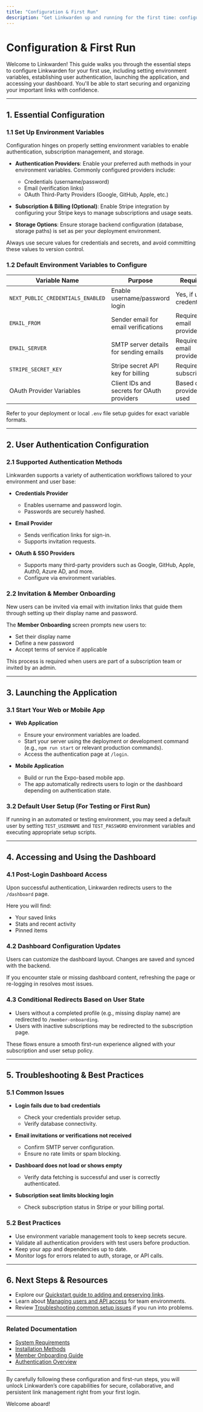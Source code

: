```yaml
---
title: "Configuration & First Run"
description: "Get Linkwarden up and running for the first time: configure essential environment variables, user authentication, and storage options. Guide includes initial app launch, setting up your first user account, and accessing the dashboard."
---
```


# Configuration & First Run

Welcome to Linkwarden! This guide walks you through the essential steps to configure Linkwarden for your first use, including setting environment variables, establishing user authentication, launching the application, and accessing your dashboard. You'll be able to start securing and organizing your important links with confidence.

---

## 1. Essential Configuration

### 1.1 Set Up Environment Variables

Configuration hinges on properly setting environment variables to enable authentication, subscription management, and storage.

- **Authentication Providers**: Enable your preferred auth methods in your environment variables. Commonly configured providers include:
  - Credentials (username/password)
  - Email (verification links)
  - OAuth Third-Party Providers (Google, GitHub, Apple, etc.)

- **Subscription & Billing (Optional)**: Enable Stripe integration by configuring your Stripe keys to manage subscriptions and usage seats.

- **Storage Options**: Ensure storage backend configuration (database, storage paths) is set as per your deployment environment.

<Tip>
Always use secure values for credentials and secrets, and avoid committing these values to version control.
</Tip>

### 1.2 Default Environment Variables to Configure

| Variable Name                 | Purpose                                    | Required?                  |
|------------------------------|--------------------------------------------|----------------------------|
| `NEXT_PUBLIC_CREDENTIALS_ENABLED` | Enable username/password login               | Yes, if using credentials   |
| `EMAIL_FROM`                  | Sender email for email verifications       | Required for email provider |
| `EMAIL_SERVER`                | SMTP server details for sending emails     | Required for email provider |
| `STRIPE_SECRET_KEY`           | Stripe secret API key for billing           | Required for subscriptions  |
| OAuth Provider Variables      | Client IDs and secrets for OAuth providers | Based on providers used     |

Refer to your deployment or local `.env` file setup guides for exact variable formats.

---

## 2. User Authentication Configuration

### 2.1 Supported Authentication Methods

Linkwarden supports a variety of authentication workflows tailored to your environment and user base:

- **Credentials Provider**
  - Enables username and password login.
  - Passwords are securely hashed.

- **Email Provider**
  - Sends verification links for sign-in.
  - Supports invitation requests.

- **OAuth & SSO Providers**
  - Supports many third-party providers such as Google, GitHub, Apple, Auth0, Azure AD, and more.
  - Configure via environment variables.

### 2.2 Invitation & Member Onboarding

New users can be invited via email with invitation links that guide them through setting up their display name and password.

The **Member Onboarding** screen prompts new users to:

- Set their display name
- Define a new password
- Accept terms of service if applicable

This process is required when users are part of a subscription team or invited by an admin.

---

## 3. Launching the Application

### 3.1 Start Your Web or Mobile App

- **Web Application**
  - Ensure your environment variables are loaded.
  - Start your server using the deployment or development command (e.g., `npm run start` or relevant production commands).
  - Access the authentication page at `/login`.

- **Mobile Application**
  - Build or run the Expo-based mobile app.
  - The app automatically redirects users to login or the dashboard depending on authentication state.

### 3.2 Default User Setup (For Testing or First Run)

If running in an automated or testing environment, you may seed a default user by setting `TEST_USERNAME` and `TEST_PASSWORD` environment variables and executing appropriate setup scripts.

---

## 4. Accessing and Using the Dashboard

### 4.1 Post-Login Dashboard Access

Upon successful authentication, Linkwarden redirects users to the `/dashboard` page.

Here you will find:
- Your saved links
- Stats and recent activity
- Pinned items

### 4.2 Dashboard Configuration Updates

Users can customize the dashboard layout. Changes are saved and synced with the backend.

<Tip>
If you encounter stale or missing dashboard content, refreshing the page or re-logging in resolves most issues.
</Tip>

### 4.3 Conditional Redirects Based on User State

- Users without a completed profile (e.g., missing display name) are redirected to `/member-onboarding`.
- Users with inactive subscriptions may be redirected to the subscription page.

These flows ensure a smooth first-run experience aligned with your subscription and user setup policy.

---

## 5. Troubleshooting & Best Practices

### 5.1 Common Issues

- **Login fails due to bad credentials**
  - Check your credentials provider setup.
  - Verify database connectivity.

- **Email invitations or verifications not received**
  - Confirm SMTP server configuration.
  - Ensure no rate limits or spam blocking.

- **Dashboard does not load or shows empty**
  - Verify data fetching is successful and user is correctly authenticated.

- **Subscription seat limits blocking login**
  - Check subscription status in Stripe or your billing portal.

### 5.2 Best Practices

- Use environment variable management tools to keep secrets secure.
- Validate all authentication providers with test users before production.
- Keep your app and dependencies up to date.
- Monitor logs for errors related to auth, storage, or API calls.

---

## 6. Next Steps & Resources

- Explore our [Quickstart guide to adding and preserving links]( /getting-started/initial-experience-validation/quickstart-adding-links).
- Learn about [Managing users and API access]( /guides/advanced-tasks-and-best-practices/user-administration-tokens) for team environments.
- Review [Troubleshooting common setup issues]( /getting-started/initial-experience-validation/troubleshooting-common-issues) if you run into problems.

---

### Related Documentation

- [System Requirements]( /getting-started/prerequisites-installation/system-requirements)
- [Installation Methods]( /getting-started/prerequisites-installation/installation-methods)
- [Member Onboarding Guide]( /guides/collaboration-and-sharing/inviting-collaborators)
- [Authentication Overview]( /security/auth-models-identity/auth-overview)

---

By carefully following these configuration and first-run steps, you will unlock Linkwarden’s core capabilities for secure, collaborative, and persistent link management right from your first login.

Welcome aboard!